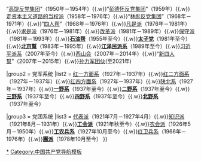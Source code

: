 {{navbox
|name = 中国共产党派系
|title = [[File:Danghui golden.svg|20px|中国共产党|link=]]&nbsp;[[中国共产党|{{color|#FFDE00|中国共产党}}]]的派系
|titlestyle = background: #DE2910;<!--same as PRC flag's red--> color: #FFDE00;<!--same as PRC flag's yellow-->
|state = {{{state|collapsed}}}
|selected = {{{1}}}
|groupstyle = text-align: center;
|image = [[File:Danghui golden.svg|50px]]
|group1 = 党政系统
|list1 = [[国际派 (中国共产党)|国际派]]（1927年－1942年）{{.w}}“[[高岗饶漱石事件|高饶反党集团]]”（1950年－1954年）{{.w}}“[[彭、黄、张、周反党集团|彭德怀反党集团]]”（1959年）{{.w}}[[走资本主义道路的当权派]]（1958年－1976年）{{.w}}“[[林彪反党集团]]”（1968年－1971年）{{.w}}“[[四人帮]]”（1968年－1976年）{{.w}}[[凡是派]]（1976年－1981年）{{.w}}[[求是派]]（1976年－1981年）{{.w}}[[改革派]]（1981年－1989年）{{.w}}[[保守派]]（1981年－1993年）{{.w}}'''[[石油帮]]'''（1955年至今）{{.w}}'''[[太子党#中華人民共和國|太子党]]'''（1981年至今）{{.w}}'''[[北京幫]]'''（1983年－1995年）{{.w}}'''[[江泽民派系]]'''（1989年至今）{{.w}}[[习近平派系]]（2007年至今）{{.w}}[[西山会]]（2007年－2014年）{{.w}}“[[新四人幫]]”（2007年－2015年）{{.w}}[[孙力军团伙]](至2021年)

|group2 = 党军系统
|list2 = [[中國工農紅軍第一方面軍|红一方面系]]（1927年－1937年）{{.w}}[[中国工农红军第二方面军|红二方面系]]（1927年－1937年）{{.w}}[[中国工农红军第四方面军|红四方面系]]（1927年－1937年）{{.w}}[[陕北系]]（1927年－1937年）{{.w}}'''[[中国人民解放军第一野战军|一野系]]'''（1937年至今）{{.w}}'''[[中国人民解放军第二野战军|二野系]]'''（1937年至今）{{.w}}'''[[中国人民解放军第三野战军|三野系]]'''（1937年至今）{{.w}}'''[[中国人民解放军第四野战军|四野系]]'''（1937年至今）{{.w}}'''[[华北野战军|北野系]]'''（1937年至今）

|group3 = 党团系统
|list3 = [[代表派]]（1921年7月－1927年4月）{{.w}}[[知识派]]（1921年8月－1931年）{{.w}}'''[[工会派]]'''（1921年秋至今）{{.w}}[[农会派]]（1926年5月－1950年）{{.w}}'''[[工农兵|工农兵系]]'''（1927年10月至今）{{.w}}[[红卫兵|红卫兵系]]（1966年－1976年）{{.w}}'''[[團派]]'''（1978年10月至今）
}}
<noinclude>[[Category:中国共产党派系|*]]
[[Category:中国共产党导航模板]]
</noinclude>